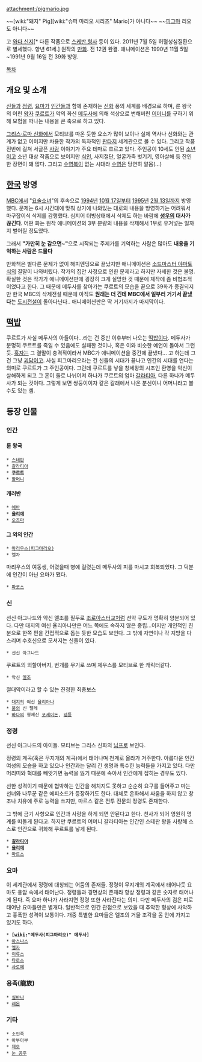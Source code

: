attachment:/pigmario.jpg

~~[wiki:"돼지" Pig][wiki:"슈퍼 마리오 시리즈" Mario]가 아니다~~
~~[[피그마]] 리오도 아니다~~

고 [[와다 신지]][* 다른 작품으로 [[스케반 형사]] 등이 있다. 2011년 7월 5일 허혈성심질환으로 별세했다. 향년 61세.] 원작의 [[만화]]. 전 12권 완결. 애니메이션은 1990년 11월 5일~1991년 9월 16일 전 39화 방영.

[[목차]]
== 개요 및 소개 ==
[[신]]들과 [[정령]], [[요마]]가 [[인간]]들과 함께 존재하는 [[신화]] 풍의 세계를 배경으로 하며, 룬 왕국의 어린 [[왕자]] [[쿠르트]]가 악의 화신 [[메두사]]에 의해 석상으로 변해버린 [[어머니]]를 구하기 위해 모험을 떠나는 내용을 큰 축으로 하고 있다. 

[[그리스·로마 신화]]에서 모티브를 따온 듯한 요소가 많이 보이나 실제 역사나 신화와는 관계가 없고 이미지만 차용한 작가의 독자적인 [[판타지]] 세계관으로 볼 수 있다. 그리고 작품 전반에 걸쳐 서글픈 [[사랑]] 이야기가 주요 테마로 흐르고 있다. 주인공이 10세도 안된 [[소년]]이고 소년 대상 작품으로 보이지만 [[식인]], 사지절단, 얼굴가죽 벗기기, 영아살해 등 잔인한 장면이 꽤 많다. 그리고 [[수영복]]이 없는 시대라 [[수영]]은 당연히 알몸(...)

== [[한국]] 방영 ==
{{{#!html
<object classid='clsid:d27cdb6e-ae6d-11cf-96b8-444553540000' codebase='http://download.macromedia.com/pub/shockwave/cabs/flash/swflash.cab#version=9,0,0,0'  id='NFPlayer91011' width='499' height='408'><param name='movie' value='http://serviceapi.nmv.naver.com/flash/NFPlayer.swf?vid=6EC35C3034EA559D553AE0AAD929AD913EBD&outKey=V125f9960c218ca3801ec693fc12a4e395eb302ba7c72ce7d661f693fc12a4e395eb3' /><param name='wmode' value='transparent' /><param name='allowScriptAccess' value='always' /><param name='allowFullScreen' value='true' /><embed src='http://serviceapi.nmv.naver.com/flash/NFPlayer.swf?vid=6EC35C3034EA559D553AE0AAD929AD913EBD&outKey=V125f9960c218ca3801ec693fc12a4e395eb302ba7c72ce7d661f693fc12a4e395eb3' wmode='transparent' width='499' height='408' allowScriptAccess='always' name='NFPlayer91011' id='NFPlayer91011' allowFullScreen='true' type='application/x-shockwave-flash' /></object>
}}}

[[MBC]]에서 "[[요술소녀]]"의 후속으로 [[1994년]] [[10월 17일]]부터 [[1995년]] [[2월 13일]]까지 방영했다. 문제는 6시 시간대에 맞춰 상기에 나와있는 대로의 내용을 방영하기는 어려워서 마구잡이식 삭제를 감행했다. 심지어 더빙상태에서 삭제도 하는 바람에 '''[[성우]]의 대사가 끊긴다'''. 어떤 화는 원작 애니메이션의 3부 분량의 내용을 삭제해서 1부로 우겨넣는 일까지 벌어질 정도였다.

그래서 '''"가만히 눈 감으면~"'''으로 시작되는 주제가를 기억하는 사람은 많아도 '''내용을 기억하는 사람은 드물다''' 

만화책은 별다른 문제가 없이 해피엔딩으로 끝났지만 애니메이션은 [[소드마스터 야마토]]식의 결말이 나와버렸다. 작가의 집안 사정으로 인한 문제라고 하지만 자세한 것은 불명. 확실한 것은 작가가 애니메이션판에 굉장히 크게 실망한 것 때문에 제작에 좀 비협조적이었다고 한다. 그 때문에 메두사를 찾아가는 쿠르트의 모습을 끝으로 39화가 종결되지만 한국 MBC의 삭제전설 때문에 아직도 '''원래는 더 긴데 MBC에서 일부러 거기서 끝냈다'''는 [[도시전설]]이 돌아다닌다.. 애니메이션판은 딱 거기까지가 마지막이다.

== [[떡밥]] ==
쿠르트가 사실 메두사의 아들이다...라는 건 중반 이후부터 나오는 [[떡밥]]이다. 메두사가 분명히 쿠르트를 죽일 수 있음에도 실패한 것이나, 혹은 이와 비슷한 예언이 돌아서 그런 듯. [[혹자]]는 그 결말이 충격적이라서 MBC가 애니메이션을 중간에 끝냈다... 고 하는데 그건 그냥 [[괴담]]이고. 사실 피그마리오라는 건 신들의 시대가 끝나고 인간의 시대를 연다는 의미로 쿠르트가 그 주인공이다. 그런데 쿠르트를 낳을 창세왕의 시조인 환영을 악신이 살해하게 되고 그 혼이 둘로 나뉘어져 하나가 쿠르트의 엄마 [[갈라티아]], 다른 하나가 메두사가 되는 것이다. 그렇게 보면 쌍둥이이자 같은 갈래에서 나온 분신이니 어머니라고 볼 수도 있는 셈.

== 등장 인물 ==
=== 인간 === 
==== 룬 왕국 ====
 * [[스테판]]
 * [[갈라티아]]
 * '''[[쿠르트]]'''
 * [[할머니]]

==== 캐러반 ====
 * [[에바]]
 * '''[[올리에]]'''
 * [[오즈마]]

==== 그 외의 인간 ====
 * [[마리우스(피그마리오)]]
 * 엘자
마리우스의 여동생, 어렸을때 병에 걸렸는데 메두사의 피를 마시고 회복되었다. 그 덕분에 인간이 아닌 요마가 됐다.
 * [[파코스]]

=== 신 ===
선신 아그나드와 악신 엘조를 필두로 [[조로아스터교]]처럼 선악 구도가 명확히 양분되어 있다. 다만 대지의 여신 율리아나만은 어느 쪽에도 속하지 않은 중립...이지만 개인적인 친분으로 한쪽 편을 간접적으로 돕는 듯한 모습도 보인다. 그 밖에 자연이나 각 지방을 다스리며 수호신으로 모셔지는 신들이 있다.

 * 선신 아그나드
쿠르트의 외할아버지, 번개를 무기로 쓰며 제우스를 모티브로 한 캐릭터같다.
 * 악신 [[엘조]]
절대악이라고 할 수 있는 진정한 최종보스
 * [[대지]]의 여신 [[율리아나]]
 * [[불]]의 신 펠레
 * [[바다]]의 형제신 [[포세이돈]], [[넵튠]]

=== 정령 ===
선신 아그나드의 아이들. 모티브는 그리스 신화의 [[님프]]로 보인다. 

정령의 계곡(혹은 무지개의 계곡)에서 태어나며 천계로 올라가 거주한다. 아름다운 인간 여성의 모습을 하고 있으나 인간과는 달리 긴 생명과 특수한 능력들을 가지고 있다. 다만 머리띠와 혁대를 빼앗기면 능력을 잃기 때문에 속아서 인간에게 잡히는 경우도 있다. 

선한 성격이기 때문에 협박하는 인간을 해치지도 못하고 순순히 요구를 들어주고 마는 선녀와 나무꾼 같은 에피소드가 등장하기도 한다. 대체로 온화해서 싸움을 하지 않고 창조나 치유에 주로 능력을 쓰지만, 마르스 같은 전투 전문의 정령도 존재한다.

그 밖에 금기 사항으로 인간과 사랑을 하게 되면 안된다고 한다. 천사가 되어 영원히 명계를 떠돌게 된다고. 하지만 쿠르트의 어머니 갈라티아는 인간인 스테판 왕을 사랑해 스스로 인간으로 귀화해 쿠르트를 낳게 된다.

 * '''[[갈라티아]]'''
 * '''[[올리에]]'''
 * [[마르스]]

=== 요마 ===
이 세계관에서 정령에 대칭되는 어둠의 존재들. 정령이 무지개의 계곡에서 태어나듯 요마도 용암 속에서 태어난다. 정령들과 경면상의 존재라 항상 정령과 같은 숫자로 태어나게 된다. 즉 요마 하나가 사라지면 정령 또한 사라진다는 의미. 다만 메두사의 검은 피로 태어난 요마들만은 별개다. 일반적으로 인간 관점으로 보았을 때 추악한 형상에 사악하고 흉폭한 성격이 보통이다. 개중 특별한 요마들은 엘조의 거울 조각을 몸 안에 가지고 있기도 하다. 

 * '''[wiki:"메두사(피그마리오)" 메두사]'''
 * [[아스나스]]
 * [[엘자]]
 * [[이류스]]
 * [[타로스]]
 * [[사로메]]

=== 용족(龍族) ===
 * [[실바나]]
 * [[레온]]

=== 기타 ===
 * 소인족
 * 아부아부
 * [[제오]]
 * [[눈 공주]]
